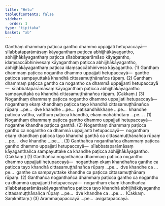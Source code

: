 ```yaml
---
title: "Hetu"
tableOfContents: false
sidebar:
  order: 1
type: "tipitaka"
basket: "ab"
---
```



<DynamicBreadcrumb />

<Division number="1">

<Paragraph number="1613">
Ganthaṃ dhammaṃ paṭicca gantho dhammo uppajjati hetupaccayā—  sīlabbataparāmāsaṃ kāyaganthaṃ paṭicca abhijjhākāyagantho, abhijjhākāyaganthaṃ paṭicca sīlabbataparāmāso kāyagantho, idaṃsaccābhinivesaṃ kāyaganthaṃ paṭicca abhijjhākāyagantho, abhijjhākāyaganthaṃ paṭicca idaṃsaccābhiniveso kāyagantho. (1)
</Paragraph>

<Paragraph number="1614">
Ganthaṃ dhammaṃ paṭicca nogantho dhammo uppajjati hetupaccayā—  ganthe paṭicca sampayuttakā khandhā cittasamuṭṭhānañca rūpaṃ. (2)
</Paragraph>

<Paragraph number="1615">
Ganthaṃ dhammaṃ paṭicca gantho ca nogantho ca dhammā uppajjanti hetupaccayā—  sīlabbataparāmāsaṃ kāyaganthaṃ paṭicca abhijjhākāyagantho sampayuttakā ca khandhā cittasamuṭṭhānañca rūpaṃ. (Cakkaṃ.) (3)
</Paragraph>

</Division>
<Division number="2">

<Paragraph number="1616">
Noganthaṃ dhammaṃ paṭicca nogantho dhammo uppajjati hetupaccayā—  noganthaṃ ekaṃ khandhaṃ paṭicca tayo khandhā cittasamuṭṭhānañca rūpaṃ …pe…  dve khandhe …pe…  paṭisandhikkhaṇe …pe…  khandhe paṭicca vatthu, vatthuṃ paṭicca khandhā, ekaṃ mahābhūtaṃ …pe… . (1)
</Paragraph>

<Paragraph number="1617">
Noganthaṃ dhammaṃ paṭicca gantho dhammo uppajjati hetupaccayā—  noganthe khandhe paṭicca ganthā. (2)
</Paragraph>

<Paragraph number="1618">
Noganthaṃ dhammaṃ paṭicca gantho ca nogantho ca dhammā uppajjanti hetupaccayā—  noganthaṃ ekaṃ khandhaṃ paṭicca tayo khandhā ganthā ca cittasamuṭṭhānañca rūpaṃ …pe…  dve khandhe …pe… . (3)
</Paragraph>

</Division>
<Division number="3">

<Paragraph number="1619">
Ganthañca noganthañca dhammaṃ paṭicca gantho dhammo uppajjati hetupaccayā—  sīlabbataparāmāsaṃ kāyaganthañca sampayuttake ca khandhe paṭicca abhijjhākāyagantho. (Cakkaṃ.) (1)
</Paragraph>

<Paragraph number="1620">
Ganthañca noganthañca dhammaṃ paṭicca nogantho dhammo uppajjati hetupaccayā—  noganthaṃ ekaṃ khandhañca ganthe ca paṭicca tayo khandhā cittasamuṭṭhānañca rūpaṃ …pe…  dve khandhe ca …pe…  ganthe ca sampayuttake khandhe ca paṭicca cittasamuṭṭhānaṃ rūpaṃ. (2)
</Paragraph>

<Paragraph number="1621">
Ganthañca noganthañca dhammaṃ paṭicca gantho ca nogantho ca dhammā uppajjanti hetupaccayā—  noganthaṃ ekaṃ khandhañca sīlabbataparāmāsakāyaganthañca paṭicca tayo khandhā abhijjhākāyagantho cittasamuṭṭhānañca rūpaṃ …pe…  dve khandhe ca …pe… . (Cakkaṃ. Saṃkhittaṃ.) (3)
</Paragraph>

<Paragraph number="1622">
Ārammaṇapaccayā …pe…  avigatapaccayā.
</Paragraph>
</Division>